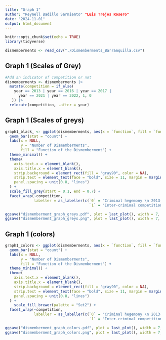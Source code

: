 ```yaml
---
title: "Graph 1"
author: "Reynell Badillo Sarmiento" "Luis Trejos Rosero"
date: "2024-11-01"
output: html_document
---
```


```r
knitr::opts_chunk$set(echo = TRUE)
library(tidyverse)
```

```r
dismemberments <- read_csv("./Dismemberments_Barranquilla.csv")
```

## Graph 1 (Scales of Grey)

```r
#Add an indicator of competition or not
dismemberments <- dismemberments |> 
  mutate(competition = if_else(
    year == 2013 | year == 2016 | year == 2017 | 
      year == 2021 | year == 2022, 1, 0
   )) |> 
  relocate(competition, .after = year)
```


## Graph 1 (Scales of greys)
```r
graph1_black_ <- ggplot(dismemberments, aes(x = `function`, fill = `function`)) +
  geom_bar(stat = "count") +
  labs(x = NULL, 
       y = "Number of Dismemberments",
       fill = "Function of the Dismemberment") +
  theme_minimal() +
  theme(
    axis.text.x = element_blank(),
    axis.title.x = element_blank(),
    strip.background = element_rect(fill = "gray90", color = NA),
    strip.text = element_text(face = "bold", size = 11, margin = margin(t = 5, b = 5)),
    panel.spacing = unit(0.8, "lines")
  ) +
  scale_fill_grey(start = 0.1, end = 0.7) +
  facet_wrap(~competition, 
             labeller = as_labeller(c(`0` = "Criminal hegemony \n 2013-2015, 2018-2020",
                                      `1` = "Inter-criminal competition \n 2016-2017, 2021-2022")))

ggsave("dismemberment_graph_greys.pdf", plot = last_plot(), width = 7, height = 5)
ggsave("dismemberment_graph_greys.png", plot = last_plot(), width = 7, height = 5, dpi = 600)

```

## Graph 1 (colors)
```r
graph1_colors <- ggplot(dismemberments, aes(x = `function`, fill = `function`)) +
  geom_bar(stat = "count") +
  labs(x = NULL, 
       y = "Number of Dismemberments",
       fill = "Function of the Dismemberment") +
  theme_minimal() +
  theme(
    axis.text.x = element_blank(),
    axis.title.x = element_blank(),
    strip.background = element_rect(fill = "gray90", color = NA),
    strip.text = element_text(face = "bold", size = 11, margin = margin(t = 5, b = 5)),
    panel.spacing = unit(0.8, "lines")
  ) +
    scale_fill_brewer(palette = "Set2") +
  facet_wrap(~competition, 
             labeller = as_labeller(c(`0` = "Criminal hegemony \n 2013-2015, 2018-2020",
                                      `1` = "Inter-criminal competition \n 2016-2017, 2021-2022")))

ggsave("dismemberment_graph_colors.pdf", plot = last_plot(), width = 7, height = 5)
ggsave("dismemberment_graph_colors.png", plot = last_plot(), width = 7, height = 5, dpi = 600)
```

